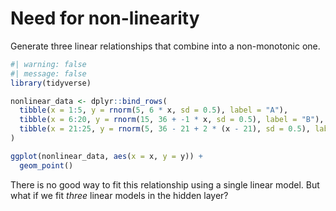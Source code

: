 # Need for non-linearity

Generate three linear relationships that combine into a non-monotonic one.
```r
#| warning: false
#| message: false
library(tidyverse)

nonlinear_data <- dplyr::bind_rows(
  tibble(x = 1:5, y = rnorm(5, 6 * x, sd = 0.5), label = "A"),
  tibble(x = 6:20, y = rnorm(15, 36 + -1 * x, sd = 0.5), label = "B"),
  tibble(x = 21:25, y = rnorm(5, 36 - 21 + 2 * (x - 21), sd = 0.5), label = "C")
)

ggplot(nonlinear_data, aes(x = x, y = y)) +
  geom_point()
```

There is no good way to fit this relationship using a single linear model. But what if we fit _three_ linear models in the hidden layer?

```r


```
